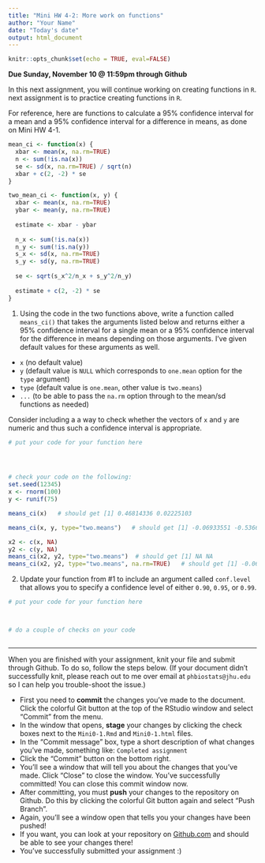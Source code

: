 ```yaml
---
title: "Mini HW 4-2: More work on functions"
author: "Your Name"
date: "Today's date"
output: html_document
---
```


```r
knitr::opts_chunk$set(echo = TRUE, eval=FALSE)
```

**Due Sunday, November 10 @ 11:59pm through Github**

In this next assignment, you will continue working on creating functions in `R`. next assignment is to practice creating functions in `R`.

For reference, here are functions to calculate a 95% confidence interval for a mean and a 95% confidence interval for a difference in means, as done on Mini HW 4-1.
```r
mean_ci <- function(x) {
  xbar <- mean(x, na.rm=TRUE)
  n <- sum(!is.na(x))
  se <- sd(x, na.rm=TRUE) / sqrt(n)
  xbar + c(2, -2) * se
}

two_mean_ci <- function(x, y) {
  xbar <- mean(x, na.rm=TRUE)
  ybar <- mean(y, na.rm=TRUE)
  
  estimate <- xbar - ybar
  
  n_x <- sum(!is.na(x))
  n_y <- sum(!is.na(y))
  s_x <- sd(x, na.rm=TRUE)
  s_y <- sd(y, na.rm=TRUE)
  
  se <- sqrt(s_x^2/n_x + s_y^2/n_y)
             
  estimate + c(2, -2) * se
}
```

1. Using the code in the two functions above, write a function called `means_ci()` that takes the arguments listed below and returns either a 95% confidence interval for a single mean or a 95% confidence interval for the difference in means depending on those arguments.  I've given default values for these arguments as well.

* `x` (no default value)
* `y` (default value is `NULL` which corresponds to `one.mean` option for the `type` argument)
* `type` (default value is `one.mean`, other value is `two.means`)
* `...` (to be able to pass the `na.rm` option through to the mean/sd functions as needed)

Consider including a a way to check whether the vectors of `x` and `y` are numeric and thus such a confidence interval is appropriate.

```r
# put your code for your function here




# check your code on the following:
set.seed(12345)
x <- rnorm(100)
y <- runif(75)

means_ci(x)   # should get [1] 0.46814336 0.02225103

means_ci(x, y, type="two.means")   # should get [1] -0.06933551 -0.53662437

x2 <- c(x, NA)
y2 <- c(y, NA)
means_ci(x2, y2, type="two.means")  # should get [1] NA NA
means_ci(x2, y2, type="two.means", na.rm=TRUE)   # should get [1] -0.06933551 -0.53662437
```


2. Update your function from #1 to include an argument called `conf.level` that allows you to specify a confidence level of either `0.90`, `0.95`, or `0.99`.

```r
# put your code for your function here



# do a couple of checks on your code



```


___

When you are finished with your assignment, knit your file and submit through Github. To do so, follow the steps below.  (If your document didn't successfully knit, please reach out to me over email at `phbiostats@jhu.edu` so I can help you trouble-shoot the issue.)

* First you need to **commit** the changes you've made to the document.  Click the colorful Git button at the top of the RStudio window and select "Commit" from the menu.
* In the window that opens, **stage** your changes by clicking the check boxes next to the `Mini0-1.Rmd` and `Mini0-1.html` files.
* In the "Commit message" box, type a short description of what changes you've made, something like: `Completed assignment`
* Click the "Commit" button on the bottom right.
* You'll see a window that will tell you about the changes that you've made.  Click "Close" to close the window.  You've successfully committed! You can close this commit window now.
* After committing, you must **push** your changes to the repository on Github.  Do this by clicking the colorful Git button again and select "Push Branch".  
* Again, you'll see a window open that tells you your changes have been pushed!
* If you want, you can look at your repository on [Github.com](https://github.com/) and should be able to see your changes there!  
* You've successfully submitted your assignment :)


